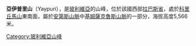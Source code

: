 '''亞伊普里山'''（Yaypuri），是[[玻利維亞|玻利維亞]]的山峰，位於該國西部[[拉巴斯省_(玻利維亞)|拉巴斯省]]，處於[[科里丘馬山|科里丘馬山]]東南面，屬於[[安第斯山脈|安第斯山脈]]中[[基姆薩克魯斯山脈|基姆薩克魯斯山脈]]的一部分，海拔高度5,566米。

{{Bolivia-geo-stub}}
[[Category:玻利維亞山峰|Category:玻利維亞山峰]]